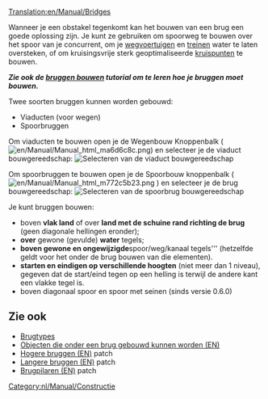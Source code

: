 [[Translation:en/Manual/Bridges]]
{{nl/Samenvoegen|nl/Manual/Bruggen bouwen}}

{{nl/Manual/Inhoudsopgave}}

Wanneer je een obstakel tegenkomt kan het bouwen van een brug een goede oplossing zijn. Je kunt ze gebruiken om spoorweg te bouwen over het spoor van je concurrent, om je [[nl/Manual/Wegvoertuigen|wegvoertuigen]] en [[nl/Manual/Treinen|treinen]] water te laten oversteken, of om kruisingsvrije sterk geoptimaliseerde [[nl/Community/Junctionary/Main Page|kruispunten]] te bouwen.

'''''Zie ook de [[nl/Manual/Bruggen bouwen|bruggen bouwen]] tutorial om te leren hoe je bruggen moet bouwen.'''''

Twee soorten bruggen kunnen worden gebouwd:
* Viaducten (voor wegen)
* Spoorbruggen

Om viaducten te bouwen open je de Wegenbouw Knoppenbalk ([[File:en/Manual/Manual html ma6d6c8c.png]]) en selecteer je de viaduct bouwgereedschap:
[[File:nl/Manual/Brugbouwen2.png|none|frame|Selecteren van de viaduct bouwgereedschap]]

Om spoorbruggen te bouwen open je de Spoorbouw knoppenbalk ( [[File:en/Manual/Manual html m772c5b23.png]] ) en selecteer je de brug bouwgereedschap:
[[File:nl/Manual/Brugbouwen1.png|none|frame|Selecteren van de spoorbrug bouwgereedschap]]

Je kunt bruggen bouwen:
* boven '''vlak land''' of over '''land met de schuine rand richting de brug''' (geen diagonale hellingen eronder);
* '''over''' gewone (gevulde) '''water''' tegels;
* '''boven gewone en ongewijzigde '''spoor/weg/kanaal tegels''' (hetzelfde geldt voor het onder de brug bouwen van die elementen).
* '''starten en eindigen op verschillende hoogten''' (niet meer dan 1 niveau), gegeven dat de start/eind tegen op een helling is terwijl de andere kant een vlakke tegel is.
* boven diagonaal spoor en spoor met seinen (sinds versie 0.6.0)

== Zie ook ==
*[[nl/Manual/Base Set/Brugtypes|Brugtypes]]
*[[en/Archive/Manual/New Bridges|Objecten die onder een brug gebouwd kunnen worden (EN)]]
*[[en/Archive/Manual/Higher bridges|Hogere bruggen (EN)]] patch
*[[en/Archive/Manual/Settings/Longer bridges|Langere bruggen (EN)]] patch
*[[en/Archive/Manual/Settings/Bridge pillars|Brugpilaren (EN)]] patch

[[Category:nl/Manual/Constructie]]
<!-- this is not tutorial/walkthrough category member -->